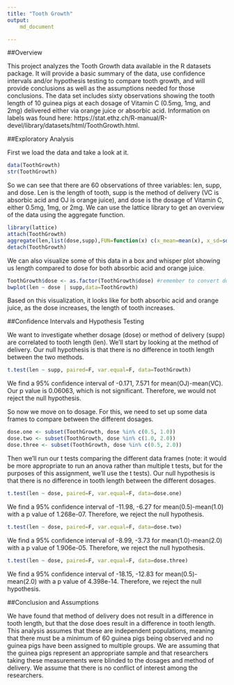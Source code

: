 ```yaml
---
title: "Tooth Growth"
output: 
    md_document

---
```

##Overview

This project analyzes the Tooth Growth data available in the R datasets package. It will provide a basic summary of the data, use confidence intervals and/or hypothesis testing to compare tooth growth, and will provide conclusions as well as the assumptions needed for those conclusions. The data set includes sixty observations showing the tooth length of 10 guinea pigs at each dosage of Vitamin C (0.5mg, 1mg, and 2mg) delivered either via orange juice or absorbic acid. Information on labels was found here: https://stat.ethz.ch/R-manual/R-devel/library/datasets/html/ToothGrowth.html. 

##Exploratory Analysis

First we load the data and take a look at it. 

```r
data(ToothGrowth)
str(ToothGrowth)
```

So we can see that there are 60 observations of three variables: len, supp, and dose. Len is the length of tooth, supp is the method of delivery (VC is absorbic acid and OJ is orange juice), and dose is the dosage of Vitamin C, either 0.5mg, 1mg, or 2mg. We can use the lattice library to get an overview of the data using the aggregate function. 

```r
library(lattice)
attach(ToothGrowth)
aggregate(len,list(dose,supp),FUN=function(x) c(x_mean=mean(x), x_sd=sd(x)))
detach(ToothGrowth)
```

We can also visualize some of this data in a box and whisper plot showing us length compared to dose for both absorbic acid and orange juice. 

```r
ToothGrowth$dose <- as.factor(ToothGrowth$dose) #remember to convert dose to a factor before proceeding
bwplot(len ~ dose | supp,data=ToothGrowth)
```

Based on this visualization, it looks like for both absorbic acid and orange juice, as the dose increases, the length of tooth increases. 

##Confidence Intervals and Hypothesis Testing

We want to investigate whether dosage (dose) or method of delivery (supp) are correlated to tooth length (len). We'll start by looking at the method of delivery. Our null hypothesis is that there is no difference in tooth length between the two methods. 

```r
t.test(len ~ supp, paired=F, var.equal=F, data=ToothGrowth)
```

We find a 95% confidence interval of -0.171, 7.571 for mean(OJ)-mean(VC). Our p value is 0.06063, which is not significant. Therefore, we would not reject the null hypothesis. 

So now we move on to dosage. For this, we need to set up some data frames to compare between the different dosages. 

```r
dose.one <- subset(ToothGrowth, dose %in% c(0.5, 1.0))
dose.two <- subset(ToothGrowth, dose %in% c(1.0, 2.0))
dose.three <- subset(ToothGrowth, dose %in% c(0.5, 2.0))
```

Then we'll run our t tests comparing the different data frames (note: it would be more appropriate to run an anova rather than multiple t tests, but for the purposes of this assignment, we'll use the t tests). Our null hypothesis is that there is no difference in tooth length between the different dosages. 

```r
t.test(len ~ dose, paired=F, var.equal=F, data=dose.one)
```

We find a 95% confidence interval of -11.98, -6.27 for mean(0.5)-mean(1.0) with a p value of 1.268e-07. Therefore, we reject the null hypothesis. 

```r
t.test(len ~ dose, paired=F, var.equal=F, data=dose.two)
```

We find a 95% confidence interval of -8.99, -3.73 for mean(1.0)-mean(2.0) with a p value of 1.906e-05. Therefore, we reject the null hypothesis. 

```r
t.test(len ~ dose, paired=F, var.equal=F, data=dose.three)
```

We find a 95% confidence interval of -18.15, -12.83 for mean(0.5)-mean(2.0) with a p value of 4.398e-14. Therefore, we reject the null hypothesis. 

##Conclusion and Assumptions

We have found that method of delivery does not result in a difference in tooth length, but that the dose does result in a difference in tooth length. This analysis assumes that these are independent populations, meaning that there must be a minimum of 60 guinea pigs being observed and no guinea pigs have been assigned to multiple groups. We are assuming that the guinea pigs represent an appropriate sample and that researchers taking these measurements were blinded to the dosages and method of delivery. We assume that there is no conflict of interest among the researchers. 